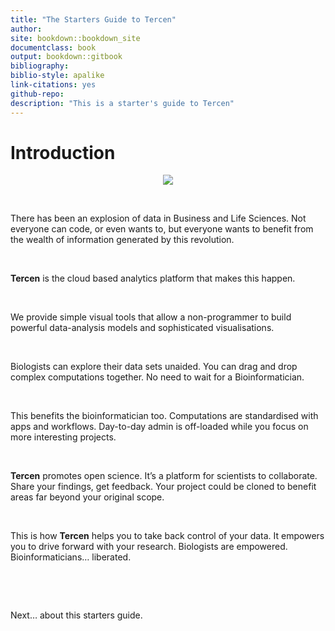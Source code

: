 ```yaml
---
title: "The Starters Guide to Tercen"
author:
site: bookdown::bookdown_site
documentclass: book
output: bookdown::gitbook
bibliography: 
biblio-style: apalike
link-citations: yes
github-repo:  
description: "This is a starter's guide to Tercen"
---
```


# Introduction

<center><img src="images/cover.png"></center>

\

There has been an explosion of data in Business and Life Sciences. Not everyone can code, or even wants to, but everyone wants to benefit from the wealth of information generated by this revolution.

\

__Tercen__  is the cloud based analytics platform that makes this happen. 

\

We provide simple visual tools that allow a non-programmer to build powerful data-analysis models and sophisticated visualisations.

\

Biologists can explore their data sets unaided. You can drag and drop complex computations together. No need to wait for a Bioinformatician.

\

This benefits the bioinformatician too. Computations are standardised with apps and workflows. Day-to-day admin is off-loaded while you focus on more interesting projects.

\

__Tercen__ promotes open science. It's a platform for scientists to collaborate. Share your findings, get feedback. Your project could be cloned to benefit areas far beyond your original scope.    

\

This is how __Tercen__ helps you to take back control of your data. It empowers you to drive forward with your research.  Biologists are empowered. Bioinformaticians... liberated.

\

\

Next... about this starters guide.
